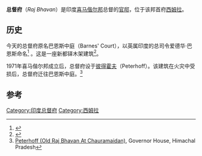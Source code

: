 {{Infobox building
|name           = 总督府
|image          =RajBhavanShimla.jpg
|owner          = [[喜马偕尔邦|喜马偕尔邦]]政府
|references     = [https://himachalrajbhavan.nic.in/ Website]
}}
'''总督府'''（''Raj Bhavan''）是印度[[喜马偕尔邦|喜马偕尔邦]]总督的[[官邸|官邸]]，位于该邦首府[[西姆拉|西姆拉]]。

== 历史 ==
今天的总督府原名巴恩斯中庭（Barnes' Court），以英属印度的总司令爱德华·巴恩斯命名<ref name="Gillian1991">{{cite book | author=Gillian Wright | title=Hill stations of India | url=https://books.google.com/books?id=4eYvAQAAIAAJ | accessdate=11 February 2013 | date=1 August 1991 | publisher=Odyssey | isbn=978-962-217-137-4 | page = 101 }}</ref> 。这是一座新都铎木架建筑<ref name="Chitra2007">{{cite book | author=Chitra Garg | title=Travel India: A Complete Guide to Tourist | url=https://books.google.com/books?id=tSduAAAAMAAJ | accessdate=11 February 2013 | year=2007 | publisher=Lotus Press | isbn=978-81-8382-084-4}}</ref>。

1971年喜马偕尔邦成立后，总督府设于[[彼得霍夫_(西姆拉)|彼得霍夫]]（Peterhoff）。该建筑在火灾中受损后，总督府迁往巴恩斯中庭。<ref name="hprajbhavan">[http://himachalrajbhavan.nic.in/earlier.html Peterhoff (Old Raj Bhavan At Chauramaidan)], Governor House, Himachal Pradesh</ref>

==参考==
{{Reflist}}
[[Category:印度总督府|Category:印度总督府]]
[[Category:西姆拉|Category:西姆拉]]